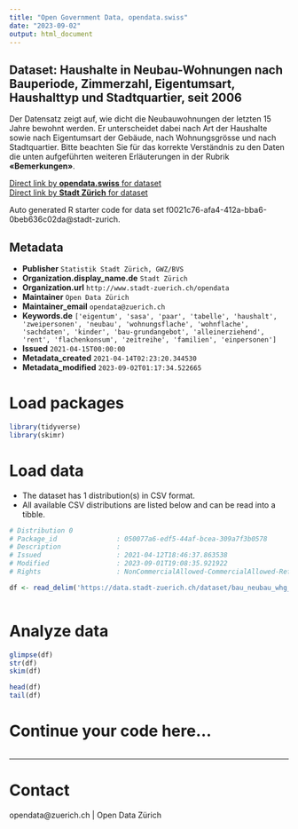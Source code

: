 ```yaml
---
title: "Open Government Data, opendata.swiss"
date: "2023-09-02"
output: html_document
---
```


## Dataset: Haushalte in Neubau-Wohnungen nach Bauperiode, Zimmerzahl, Eigentumsart, Haushalttyp und Stadtquartier, seit 2006


Der Datensatz zeigt auf, wie dicht die Neubauwohnungen der letzten 15 Jahre bewohnt werden. Er unterscheidet dabei nach Art der Haushalte sowie nach Eigentumsart der Gebäude, nach Wohnungsgrösse und nach Stadtquartier.
Bitte beachten Sie für das korrekte Verständnis zu den Daten die unten aufgeführten weiteren Erläuterungen in der Rubrik **«Bemerkungen»**.



[Direct link by **opendata.swiss** for dataset](https://opendata.swiss/de/dataset/haushalte-in-neubau-wohnungen-nach-bauperiode-zimmerzahl-eigentumsart-haushalttyp-und-quar-2006)<br>
[Direct link by **Stadt Zürich** for dataset](https://data.stadt-zuerich.ch/dataset/bau_neubau_whg_hh_whnfl_bp_zizahl_eart_hhtyp_quart_od6991)

Auto generated R starter code for data set f0021c76-afa4-412a-bba6-0beb636c02da@stadt-zurich.

## Metadata

- **Publisher** `Statistik Stadt Zürich, GWZ/BVS`
- **Organization.display_name.de** `Stadt Zürich`
- **Organization.url** `http://www.stadt-zuerich.ch/opendata`
- **Maintainer** `Open Data Zürich`
- **Maintainer_email** `opendata@zuerich.ch`
- **Keywords.de** `['eigentum', 'sasa', 'paar', 'tabelle', 'haushalt', 'zweipersonen', 'neubau', 'wohnungsflache', 'wohnflache', 'sachdaten', 'kinder', 'bau-grundangebot', 'alleinerziehend', 'rent', 'flachenkonsum', 'zeitreihe', 'familien', 'einpersonen']`
- **Issued** `2021-04-15T00:00:00`
- **Metadata_created** `2021-04-14T02:23:20.344530`
- **Metadata_modified** `2023-09-02T01:17:34.522665`


# Load packages

```r

library(tidyverse)
library(skimr)

```

# Load data

-   The dataset has 1 distribution(s) in CSV format.
-   All available CSV distributions are listed below and can be read into a tibble.

```r

# Distribution 0
# Package_id               : 050077a6-edf5-44af-bcea-309a7f3b0578
# Description              : 
# Issued                   : 2021-04-12T18:46:37.863538
# Modified                 : 2023-09-01T19:08:35.921922
# Rights                   : NonCommercialAllowed-CommercialAllowed-ReferenceNotRequired

df <- read_delim('https://data.stadt-zuerich.ch/dataset/bau_neubau_whg_hh_whnfl_bp_zizahl_eart_hhtyp_quart_od6991/download/BAU699OD6991.csv')



```

# Analyze data

```r

glimpse(df)
str(df)
skim(df)

head(df)
tail(df)

```

# Continue your code here...

```r

```

------------------------------------------------------------------------

# Contact

opendata@zuerich.ch | Open Data Zürich
